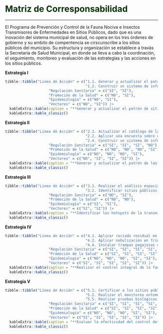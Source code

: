 # **<span style="color:#003300;">Matriz de Corresponsabilidad </span>** {#matriz-corresponsabilidad}

---

El Programa de Prevención y Control de la Fauna Nociva e Insectos Transmisores de Enfermedades en Sitios Públicos, dado que es una inovación del sistema municipal de salud, no opera en los tres órdenes de gobierno y su ambito de compentencia se cirscunscribe a los sitios públicos del municipio. Su estructura y organización se establece a travás la Secretaría de Salud Municipal, en donde se lleva a cabo la coordinación, el seguimiento, monitoreo  y evaluación de las estrategias y las acciones en los sitios públicos.

**Estrategía I**
```r
tibble::tibble("Linea de Acción" = c("1.1. Generar y actualizar el patrón de sitios públicos del municipio de Chilpancingo de los Bravo",
                                     "1.2. Construir un sistema de información geográfica de los sitios públicos del municipio de Chilpancingo de los Bravo"),
                    "Regulación Sanitaria" = c("SI", "SI"),
                    "Promoción de la Salud" = c("NO", "SI"),
                    "Epidemiología" = c("NO", "SI"),
                    "Vectores" = c("NO", "SI")) |>
  kableExtra::kable(caption = "**Generar y actualizar el patrón de sitios públicos del municipio de Chilpancingo de los Bravo**") |>
  kableExtra::kable_classic()
```

**Estrategía II**
```r
tibble::tibble("Linea de Acción" = c("2.1. Actualizar el catálogo de las empresas controladoras de plagas del municipio de Chilpancingo de los Bravo",
                                     "2.2. Aplicar una encuesta sobre uso y aplicación de insecticidas al personal de las empresas controladoras de plagas del municipio de Chilpancingo de los Bravo","2.3. Realizar una programa de educación continua sobre uso y aplicación de insecticidas en salud pública dirigido al personal de las empresas controladoras de plagas del municipio de Chilpancingo de los Bravo",
                                     "2.4. Construir un sistema de información geográfica de las empresas controladoras de plagas del municipio de Chilpancingo de los Bravo"),
                    "Regulación Sanitaria" = c("SI", "SI", "SI", "NO"),
                    "Promoción de la Salud" = c("NO", "NO", "NO", "SI"),
                    "Epidemiología" = c("NO", "NO", "NO", "SI"),
                    "Vectores" = c("NO", "SI", "SI", "SI")) |>
  kableExtra::kable(caption = "**Generar y actualizar el patrón de las empresas controladoras de plagas del municipio de Chilpancingo de los Bravo**") |>
  kableExtra::kable_classic()
```


**Estrategía III**
```r
tibble::tibble("Linea de Acción" = c("3.1. Realizar el análisis espacial para identificar los hotspots de la transmisión de dengue en el área urbana de la cabecera municipal de Chilpancingo de los Bravo",
                                     "3.2. Identificar sitios públicos dentro del área hotspots del municipio de Chilpancingo de los Bravo"),
                    "Regulación Sanitaria" = c("NO", "SI"),
                    "Promoción de la Salud" = c("NO", "NO"),
                    "Epidemiología" = c("SI", "SI"),
                    "Vectores" = c("SI", "SI")) |>
  kableExtra::kable(caption = "**Identificar los hotspots de la transmisión de dengue en el área urbana de la cabecera municipal de Chilpancingo de los Bravo**") |>
  kableExtra::kable_classic()
```

**Estrategía IV**
```r
tibble::tibble("Linea de Acción" = c("4.1. Aplicar rociado residual en sitios públicos del municipio de Chilpancingo de los Bravo",
                                     "4.2. Aplicar nebulización en frio en sitios públicos del municipio de Chilpancingo de los Bravo", "4.3. Instalar trampas de roedores en sitios públicos del municipio de Chilpancingo de los Bravo",
                                     "4.4. Instalar trampas pegajosas en sitios públicos del municipio de Chilpancingo de los Bravo", "4.5. Instalar trampas de luz en sitios públicos del municipio de Chilpancingo de los Bravo"),
                    "Regulación Sanitaria" = c("SI", "SI", "SI", "SI", "SI"),
                    "Promoción de la Salud" = c("SI", "SI", "SI", "SI", "SI"),
                    "Epidemiología" = c("NO", "NO", "NO", "SI", "SI"),
                    "Vectores" = c("SI", "SI", "SI", "SI", "SI")) |>
  kableExtra::kable(caption = "**Realizar el control integral de la fauna nociva y insectos transmisores de enfermedades**") |>
  kableExtra::kable_classic()
```

**Estrategía V**
```r
tibble::tibble("Linea de Acción" = c("5.1. Certificar a los sitios públicos del municipio de Chilpancingo de los Bravo como áreas limpias y libres de larvas y adultos del vector del dengue",
                                     "5.2. Realizar el monitoreo entomológico de dipteros de importancia médica en los sitios públicos del municipio de Chilpancingo de los Bravo", "5.3. Realizar el monitoreo roedores en los sitios públicos del municipio de Chilpancingo de los Bravo", "5.4. Realizar pruebas biológicas de pared en los sitios públicos del municipio de Chilpancingo de los Bravo",
                                     "5.5. Realizar pruebas biológicas de jaulas en los sitios públicos del municipio de Chilpancingo de los Bravo"),
                    "Regulación Sanitaria" = c("SI", "SI", "SI", "SI", "SI"),
                    "Promoción de la Salud" = c("SI", "SI", "SI", "SI", "SI"),
                    "Epidemiología" = c("NO", "NO", "NO", "SI", "SI"),
                    "Vectores" = c("SI", "SI", "SI", "SI", "SI")) |>
  kableExtra::kable(caption = "**Evaluar la efectividad del control de plagas en los sitios públicos del municipio de Chilpancingo de los Bravo**") |>
  kableExtra::kable_classic()
```
